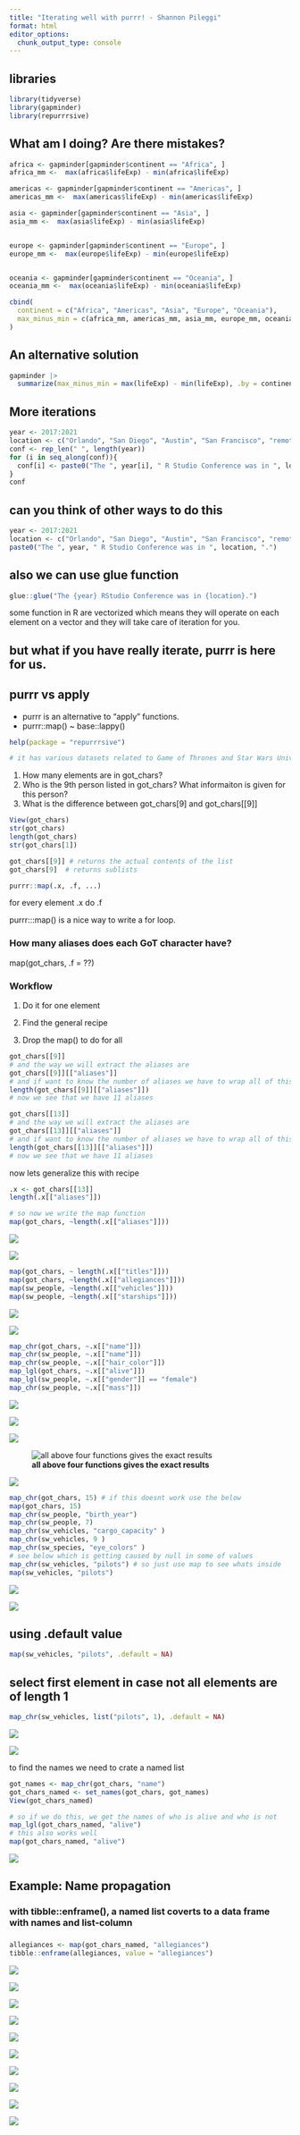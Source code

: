 ```yaml
---
title: "Iterating well with purrr! - Shannon Pileggi"
format: html
editor_options: 
  chunk_output_type: console
---
```


## libraries

```r
library(tidyverse)
library(gapminder)
library(repurrrsive)
```

## What am I doing? Are there mistakes?

```r
africa <- gapminder[gapminder$continent == "Africa", ]
africa_mm <-  max(africa$lifeExp) - min(africa$lifeExp)

americas <- gapminder[gapminder$continent == "Americas", ]
americas_mm <-  max(americas$lifeExp) - min(americas$lifeExp)

asia <- gapminder[gapminder$continent == "Asia", ]
asia_mm <-  max(asia$lifeExp) - min(asia$lifeExp)


europe <- gapminder[gapminder$continent == "Europe", ]
europe_mm <-  max(europe$lifeExp) - min(europe$lifeExp)


oceania <- gapminder[gapminder$continent == "Oceania", ]
oceania_mm <-  max(oceania$lifeExp) - min(oceania$lifeExp)

cbind(
  continent = c("Africa", "Americas", "Asia", "Europe", "Oceania"), 
  max_minus_min = c(africa_mm, americas_mm, asia_mm, europe_mm, oceania_mm)
)

```

## An alternative solution

```r
gapminder |> 
  summarize(max_minus_min = max(lifeExp) - min(lifeExp), .by = continent)
```

## More iterations

```r
year <- 2017:2021
location <- c("Orlando", "San Diego", "Austin", "San Francisco", "remote")
conf <- rep_len(" ", length(year))
for (i in seq_along(conf)){
  conf[i] <- paste0("The ", year[i], " R Studio Conference was in ", location[i], ".")
}
conf
```

## can you think of other ways to do this

```r
year <- 2017:2021
location <- c("Orlando", "San Diego", "Austin", "San Francisco", "remote")
paste0("The ", year, " R Studio Conference was in ", location, ".")
```

## also we can use glue function

```r
glue::glue("The {year} RStudio Conference was in {location}.")
```

some function in R are vectorized which means they will operate on each element on a vector and they will take care of iteration for you.

## but what if you have really iterate, purrr is here for us.

## purrr vs apply

-   purrr is an alternative to "apply" functions.
-   purrr::map() \~ base::lappy()

```r
help(package = "repurrrsive")

# it has various datasets related to Game of Thrones and Star Wars Universe such as got_chars, 
```

1.  How many elements are in got_chars?
2.  Who is the 9th person listed in got_chars? What informaiton is given for this person?
3.  What is the difference between got_chars\[9\] and got_chars\[\[9\]\]

```r
View(got_chars)
str(got_chars)
length(got_chars)
str(got_chars[1])

got_chars[[9]] # returns the actual contents of the list
got_chars[9]  # returns sublists 
```

``` R
purrr::map(.x, .f, ...)
```

for every element .x do .f

purrr:::map() is a nice way to write a for loop.

### How many aliases does each GoT character have? 

map(got_chars, .f = ??)

### Workflow

1.   Do it for one element

2.  Find the general recipe

3.  Drop the map() to do for all

```r
got_chars[[9]]
# and the way we will extract the aliases are 
got_chars[[9]][["aliases"]] 
# and if want to know the number of aliases we have to wrap all of this in lengh function 
length(got_chars[[9]][["aliases"]])
# now we see that we have 11 aliases

```

```r
got_chars[[13]]
# and the way we will extract the aliases are 
got_chars[[13]][["aliases"]] 
# and if want to know the number of aliases we have to wrap all of this in lengh function 
length(got_chars[[13]][["aliases"]])
# now we see that we have 11 aliases
```

now lets generalize this with recipe

```r
.x <- got_chars[[13]]
length(.x[["aliases"]])

# so now we write the map function 
map(got_chars, ~length(.x[["aliases"]]))
```

![](images/clipboard-1234988371.png)

![](images/clipboard-4083820855.png)

```r
map(got_chars, ~ length(.x[["titles"]]))
map(got_chars, ~length(.x[["allegiances"]]))
map(sw_people, ~length(.x[["vehicles"]]))
map(sw_people, ~length(.x[["starships"]]))
```

![](images/clipboard-3615063402.png)

![](images/clipboard-2123741075.png)

```r
map_chr(got_chars, ~.x[["name"]])
map_chr(sw_people, ~.x[["name"]])
map_chr(sw_people, ~.x[["hair_color"]])
map_lgl(got_chars, ~.x[["alive"]])
map_lgl(sw_people, ~.x[["gender"]] == "female")
map_chr(sw_people, ~.x[["mass"]])
```

![](images/clipboard-3407499884.png)

![](images/clipboard-327417632.png)

![](images/clipboard-2338259104.png)

![**all above four functions gives the exact results**](images/clipboard-1992041272.png)

![](images/clipboard-2741323340.png)

```r
map_chr(got_chars, 15) # if this doesnt work use the below
map(got_chars, 15)
map_chr(sw_people, "birth_year")
map_chr(sw_people, 7)
map_chr(sw_vehicles, "cargo_capacity" )
map_chr(sw_vehicles, 9 )
map_chr(sw_species, "eye_colors" )
# see below which is getting caused by null in some of values
map_chr(sw_vehicles, "pilots") # so just use map to see whats inside
map(sw_vehicles, "pilots")
```

![](images/clipboard-2516629381.png)

![](images/clipboard-484331562.png)

## using .default value

```r
map(sw_vehicles, "pilots", .default = NA)
```

## select first element in case not all elements are of length 1

```r
map_chr(sw_vehicles, list("pilots", 1), .default = NA)
```

![](images/clipboard-1346277427.png)

![](images/clipboard-2341833097.png)

to find the names we need to crate a named list

```r
got_names <- map_chr(got_chars, "name")
got_chars_named <- set_names(got_chars, got_names)
View(got_chars_named)
```

```r
# so if we do this, we get the names of who is alive and who is not
map_lgl(got_chars_named, "alive")
# this also works well
map(got_chars_named, "alive")
```

![](images/clipboard-2802540516.png)

## Example: Name propagation

### with tibble::enframe(), a named list coverts to a data frame with names and list-column

### 

```r
allegiances <- map(got_chars_named, "allegiances")
tibble::enframe(allegiances, value = "allegiances")
```

![](images/clipboard-35819399.png)

![](images/clipboard-1554951517.png)

![](images/clipboard-1554951517.png)

![](images/clipboard-1665280878.png)

![](images/clipboard-3381616459.png)

![](images/clipboard-3447844145.png)

![](images/clipboard-354237987.png)

![](images/clipboard-2742572496.png)

![](images/clipboard-1419131827.png)

![](images/clipboard-3430302659.png)
